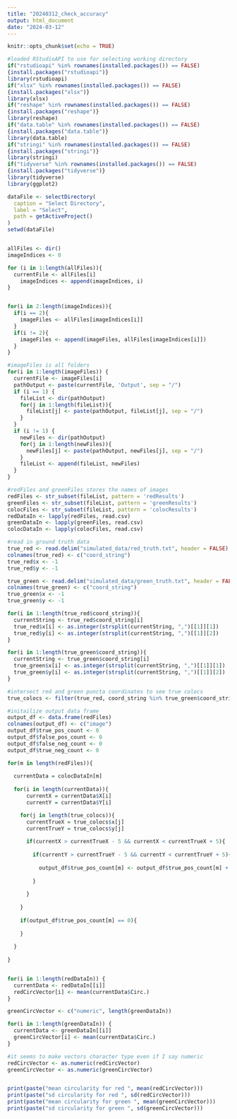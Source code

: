 ```yaml
---
title: "20240312_check_accuracy"
output: html_document
date: "2024-03-12"
---
```


```r
knitr::opts_chunk$set(echo = TRUE)
```

```r
#loaded RStudioAPI to use for selecting working directory
if("rstudioapi" %in% rownames(installed.packages()) == FALSE) 
{install.packages("rstudioapi")}
library(rstudioapi)
if("xlsx" %in% rownames(installed.packages()) == FALSE) 
{install.packages("xlsx")}
library(xlsx)
if("reshape" %in% rownames(installed.packages()) == FALSE) 
{install.packages("reshape")}
library(reshape)
if("data.table" %in% rownames(installed.packages()) == FALSE) 
{install.packages("data.table")}
library(data.table)
if("stringi" %in% rownames(installed.packages()) == FALSE) 
{install.packages("stringi")}
library(stringi)
if("tidyverse" %in% rownames(installed.packages()) == FALSE) 
{install.packages("tidyverse")}
library(tidyverse)
library(ggplot2)

```


```r
dataFile <- selectDirectory(
  caption = "Select Directory",
  label = "Select",
  path = getActiveProject()
)
setwd(dataFile)


allFiles <- dir()
imageIndices <- 0

for (i in 1:length(allFiles)){
  currentFile <- allFiles[i]
    imageIndices <- append(imageIndices, i)
}


for(i in 2:length(imageIndices)){
  if(i == 2){
    imageFiles <- allFiles[imageIndices[i]]
  }
  if(i != 2){
    imageFiles <- append(imageFiles, allFiles[imageIndices[i]])
  }
}

#imageFiles is all folders 
for(i in 1:length(imageFiles)) {
  currentFile <- imageFiles[i]
  pathOutput <- paste(currentFile, 'Output', sep = "/")
  if (i == 1) {
    fileList <- dir(pathOutput)
    for(j in 1:length(fileList)){
      fileList[j] <- paste(pathOutput, fileList[j], sep = "/")
    }
  }
  if (i != 1) {
    newFiles <- dir(pathOutput)
    for(j in 1:length(newFiles)){
      newFiles[j] <- paste(pathOutput, newFiles[j], sep = "/")
    }
    fileList <- append(fileList, newFiles)
  }
}

#redFiles and greenFiles stores the names of images
redFiles <- str_subset(fileList, pattern = 'redResults')
greenFiles <- str_subset(fileList, pattern = 'greenResults')
colocFiles <- str_subset(fileList, pattern = 'colocResults')
redDataIn <- lapply(redFiles, read.csv)
greenDataIn <- lapply(greenFiles, read.csv)
colocDataIn <- lapply(colocFiles, read.csv)

```


```r
#read in ground truth data
true_red <- read.delim("simulated_data/red_truth.txt", header = FALSE)
colnames(true_red) <- c("coord_string")
true_red$x <- -1
true_red$y <- -1

true_green <- read.delim("simulated_data/green_truth.txt", header = FALSE)
colnames(true_green) <- c("coord_string")
true_green$x <- -1
true_green$y <- -1

for(i in 1:length(true_red$coord_string)){
  currentString <- true_red$coord_string[i] 
  true_red$x[i] <- as.integer(strsplit(currentString, ",")[[1]][1])
  true_red$y[i] <- as.integer(strsplit(currentString, ",")[[1]][2])
}

for(i in 1:length(true_green$coord_string)){
  currentString <- true_green$coord_string[i] 
  true_green$x[i] <- as.integer(strsplit(currentString, ",")[[1]][1])
  true_green$y[i] <- as.integer(strsplit(currentString, ",")[[1]][2])
}

#intersect red and green puncta coordinates to see true colocs
true_colocs <- filter(true_red, coord_string %in% true_green$coord_string)

#initailize output data frame
output_df <- data.frame(redFiles)
colnames(output_df) <- c("image")
output_df$true_pos_count <- 0
output_df$false_pos_count <- 0
output_df$false_neg_count <- 0
output_df$true_neg_count <- 0

```



```r

for(m in length(redFiles)){
  
  currentData = colocDataIn[m]
  
  for(i in length(currentData)){
      currentX = currentData$X[i]
      currentY = currentData$Y[i]

    for(j in length(true_colocs)){
      currentTrueX = true_colocs$x[j]
      currentTrueY = true_colocs$y[j]
      
      if(currentX > currentTrueX - 5 && currentX < currentTrueX + 5){
        
        if(currentY > currentTrueY - 5 && currentY < currentTrueY + 5){
          
          output_df$true_pos_count[m] <- output_df$true_pos_count[m] + 1
          
        }
        
      }
      
    }
      
    if(output_df$true_pos_count[m] == 0){
      
    }
    
  }
  
}


for(i in 1:length(redDataIn)) {
  currentData <- redDataIn[[i]]
  redCircVector[i] <- mean(currentData$Circ.)
}

greenCircVector <- c("numeric", length(greenDataIn))

for(i in 1:length(greenDataIn)) {
  currentData <- greenDataIn[[i]]
  greenCircVector[i] <- mean(currentData$Circ.)
}

#it seems to make vectors character type even if I say numeric
redCircVector <- as.numeric(redCircVector)
greenCircVector <- as.numeric(greenCircVector)


print(paste("mean circularity for red ", mean(redCircVector)))
print(paste("sd circularity for red ", sd(redCircVector)))
print(paste("mean circularity for green ", mean(greenCircVector)))
print(paste("sd circularity for green ", sd(greenCircVector)))
```





